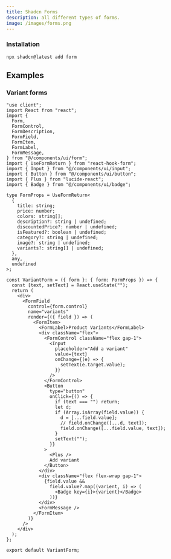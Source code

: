 ```yaml
---
title: Shadcn Forms
description: all different types of forms.
image: /images/forms.png  
---
```


### Installation

```tsx
npx shadcn@latest add form
```

## Examples

### Variant forms

```tsx
"use client";
import React from "react";
import {
  Form,
  FormControl,
  FormDescription,
  FormField,
  FormItem,
  FormLabel,
  FormMessage,
} from "@/components/ui/form";
import { UseFormReturn } from "react-hook-form";
import { Input } from "@/components/ui/input";
import { Button } from "@/components/ui/button";
import { Plus } from "lucide-react";
import { Badge } from "@/components/ui/badge";

type FormProps = UseFormReturn<
  {
    title: string;
    price: number;
    colors: string[];
    description?: string | undefined;
    discountedPrice?: number | undefined;
    isFeatured?: boolean | undefined;
    category?: string | undefined;
    image?: string | undefined;
    variants?: string[] | undefined;
  },
  any,
  undefined
>;

const VariantForm = ({ form }: { form: FormProps }) => {
  const [text, setText] = React.useState("");
  return (
    <div>
      <FormField
        control={form.control}
        name="variants"
        render={({ field }) => (
          <FormItem>
            <FormLabel>Product Variants</FormLabel>
            <div className="flex">
              <FormControl className="flex gap-1">
                <Input
                  placeholder="Add a variant"
                  value={text}
                  onChange={(e) => {
                    setText(e.target.value);
                  }}
                />
              </FormControl>
              <Button
                type="button"
                onClick={() => {
                  if (text === "") return;
                  let d;
                  if (Array.isArray(field.value)) {
                    d = [...field.value];
                    // field.onChange([...d, text]);
                    field.onChange([...field.value, text]);
                  }
                  setText("");
                }}
              >
                <Plus />
                Add variant
              </Button>
            </div>
            <div className="flex flex-wrap gap-1">
              {field.value &&
                field.value?.map((varient, i) => (
                  <Badge key={i}>{varient}</Badge>
                ))}
            </div>
            <FormMessage />
          </FormItem>
        )}
      />
    </div>
  );
};

export default VariantForm;
```
